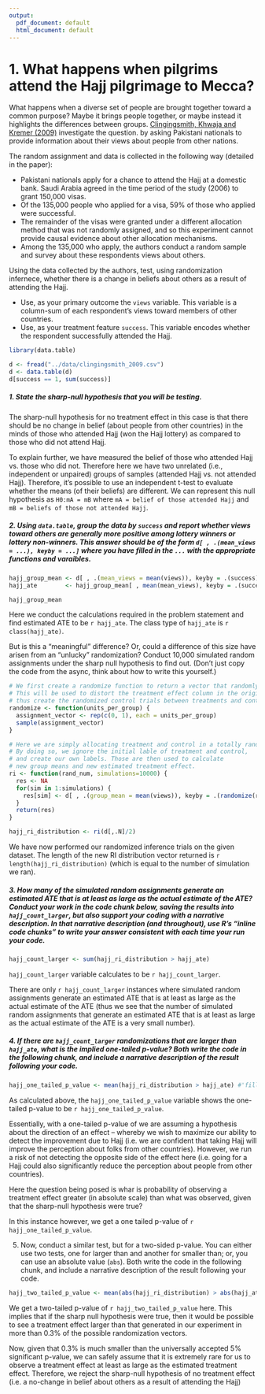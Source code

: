 ```yaml
---
output:
  pdf_document: default
  html_document: default
---
```

# 1. What happens when pilgrims attend the Hajj pilgrimage to Mecca? 

What happens when a diverse set of people are brought together toward a common purpose? Maybe it brings people together, or maybe instead it highlights the differences between groups.  [Clingingsmith, Khwaja and Kremer (2009)](https://dash.harvard.edu/handle/1/3659699) investigate the question. by asking Pakistani nationals to provide information about their views about people from other nations. 

The random assignment and data is collected in the following way (detailed in the paper): 

- Pakistani nationals apply for a chance to attend the Hajj at a domestic bank. Saudi Arabia agreed in the time period of the study (2006) to grant 150,000 visas. 
- Of the 135,000 people who applied for a visa, 59% of those who applied were successful. 
- The remainder of the visas were granted under a different allocation method that was not randomly assigned, and so this experiment cannot provide causal evidence about other allocation mechanisms. 
- Among the 135,000 who apply, the authors conduct a random sample and survey about these respondents views about others. 

Using the data collected by the authors, test, using randomization infernece, whether there is a change in beliefs about others as a result of attending the Hajj. 

- Use, as your primary outcome the `views` variable. This variable is a column-sum of each respondent's views toward members of other countries. 
- Use, as your treatment feature `success`. This variable encodes whether the respondent successfully attended the Hajj. 

```r
library(data.table)

d <- fread("../data/clingingsmith_2009.csv")
d <- data.table(d)
d[success == 1, sum(success)]

```

##### 1. State the sharp-null hypothesis that you will be testing. 

The sharp-null hypothesis for no treatment effect in this case is that there should be no change in belief (about people from other countries) in the minds of those who attended Hajj (won the Hajj lottery) as compared to those who did not attend Hajj.

To explain further, we have measured the belief of those who attended Hajj vs. those who did not. Therefore here we have two unrelated (i.e., independent or unpaired) groups of samples (attended Hajj vs. not attended Hajj). Therefore, it’s possible to use an independent t-test to evaluate whether the means (of their beliefs) are different. We can represent this null hypothesis as `H0:mA = mB` where `mA = belief of those attended Hajj` and `mB = beliefs of those not attended Hajj`. 


##### 2. Using `data.table`, group the data by `success` and report whether views toward others are generally more positive among lottery winners or lottery non-winners. This answer should be of the form `d[ , .(mean_views = ...), keyby = ...]` where you have filled in the `...` with the appropriate functions and varaibles. 

```r
hajj_group_mean <- d[ , .(mean_views = mean(views)), keyby = .(success)]  
hajj_ate        <- hajj_group_mean[ , mean(mean_views), keyby = .(success)][ , diff(V1)]

hajj_group_mean
```

Here we conduct the calculations required in the problem statement and find estimated ATE to be `r hajj_ate`. The class type of `hajj_ate` is `r class(hajj_ate)`.


But is this a "meaningful" difference? Or, could a difference of this size have arisen from an "unlucky" randomization? Conduct 10,000 simulated random assignments under the sharp null hypothesis to find out. (Don't just copy the code from the async, think about how to write this yourself.) 

```r
# We first create a randomize function to return a vector that randomly returns 0s and 1s. 
# This will be used to distort the treatment effect column in the original dataset and 
# thus create the randomized control trials between treatments and control groups.
randomize <- function(units_per_group) { 
  assignment_vector <- rep(c(0, 1), each = units_per_group)
  sample(assignment_vector)
} 

# Here we are simply allocating treatment and control in a totally random manner to members of the sample. 
# By doing so, we ignore the initial lable of treatment and control, 
# and create our own labels. Those are then used to calculate 
# new group means and new estimated treatment effect.
ri <- function(rand_num, simulations=10000) {
  res <- NA   
  for(sim in 1:simulations) { 
    res[sim] <- d[ , .(group_mean = mean(views)), keyby = .(randomize(rand_num))][ , diff(group_mean)]
  }
  return(res)
}
```


```r
hajj_ri_distribution <- ri(d[,.N]/2)
```

We have now performed our randomized inference trials on the given dataset. The length of the new RI distribution vector returned is `r length(hajj_ri_distribution)` (which is equal to the number of simulation we ran).


##### 3. How many of the simulated random assignments generate an estimated ATE that is at least as large as the actual estimate of the ATE? Conduct your work in the code chunk below, saving the results into `hajj_count_larger`, but also support your coding with a narrative description. In that narrative description (and throughout), use R's "inline code chunks" to write your answer consistent with each time your run your code.  

```r
hajj_count_larger <- sum(hajj_ri_distribution > hajj_ate)
```
`hajj_count_larger` variable calculates to be `r hajj_count_larger`.

There are only `r hajj_count_larger` instances where simulated random assignments generate an estimated ATE that is at least as large as the actual estimate of the ATE (thus we see that the number of simulated random assignments that generate an estimated ATE that is at least as large as the actual estimate of the ATE is a very small number).


##### 4. If there are `hajj_count_larger` randomizations that are larger than `hajj_ate`, what is the implied *one-tailed* p-value? Both write the code in the following chunk, and include a narrative description of the result following your code.

```r

hajj_one_tailed_p_value <- mean(hajj_ri_distribution > hajj_ate) #'fill this in' # length 1 numeric vector 

```
As calculated above, the `hajj_one_tailed_p_value` variable shows the one-tailed p-value to be `r hajj_one_tailed_p_value`.


Essentially, with a one-tailed p-value of we are assuming a hypothesis about the direction of an effect -- whereby we wish to maximize our ability to detect the improvement due to Hajj (i.e. we are confident that taking Hajj will improve the perception about folks from other countries). However, we run a risk of not detecting the opposite side of the effect here (i.e. going for a Hajj could also significantly reduce the perception about people from other countries).

Here the question being posed is whar is probability of observing a treatment effect greater (in absolute scale) than what was observed, given that the sharp-null hypothesis were true?

In this instance however, we get a one tailed p-value of `r hajj_one_tailed_p_value`.

5. Now, conduct a similar test, but for a two-sided p-value. You can either use two tests, one for larger than and another for smaller than; or, you can use an absolute value (`abs`). Both write the code in the following chunk, and include a narrative description of the result following your code. 

```r

hajj_two_tailed_p_value <- mean(abs(hajj_ri_distribution) > abs(hajj_ate))

```
 
We get a two-tailed p-value of `r hajj_two_tailed_p_value` here. This implies that if the sharp null hypothesis were true, then it would be possible to see a treatment effect larger than that generated in our experiment in more than 0.3% of the possible randomization vectors. 

Now, given that 0.3% is much smaller than the universally accepted 5% significant p-value, we can safely assume that it is extremely rare for us to observe a treatment effect at least as large as the estimated treatment effect. Therefore, we reject the sharp-null hypothesis of no treatment effect (i.e. a no-change in belief about others as a result of attending the Hajj)

